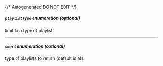 {/* Autogenerated DO NOT EDIT  */}

##### `playlistType` _enumeration (optional)_
limit to a type of playlist.

<Collapsible openLabel={Labels.showProperties} closeLabel={Labels.hideProperties}>
  <PlaylistType />
</Collapsible>

---
##### `smart` _enumeration (optional)_
type of playlists to return (default is all).

<Collapsible openLabel={Labels.showProperties} closeLabel={Labels.hideProperties}>
  <QueryParamSmart />
</Collapsible>

